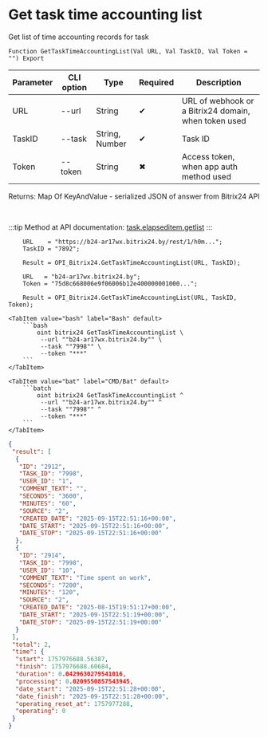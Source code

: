 ﻿---
sidebar_position: 3
description: Get task time accounting list and other functions to work with Bitrix24 in the Open Integration Package, a free open-source integration library for 1C:Enterprise 8, OneScript and CLI
keywords: [1C, 1С, 1С:Enterprise, 1С:Enterprise 8.3, API, Integration, Services, Exchange, OneScript, CLI, Bitrix24]
---


# Get task time accounting list
 Get list of time accounting records for task



`Function GetTaskTimeAccountingList(Val URL, Val TaskID, Val Token = "") Export`

  | Parameter | CLI option | Type | Required | Description |
  |-|-|-|-|-|
  | URL | --url | String | &#x2714; | URL of webhook or a Bitrix24 domain, when token used |
  | TaskID | --task | String, Number | &#x2714; | Task ID |
  | Token | --token | String | &#x2716; | Access token, when app auth method used |

  
  Returns:  Map Of KeyAndValue - serialized JSON of answer from Bitrix24 API

<br/>

:::tip
Method at API documentation: [task.elapseditem.getlist](https://dev.1c-bitrix.ru/rest_help/tasks/task/elapseditem/getlist.php)
:::
<br/>



```bsl title="1C:Enterprise/OneScript code example"
    URL    = "https://b24-ar17wx.bitrix24.by/rest/1/h0m...";
    TaskID = "7892";

    Result = OPI_Bitrix24.GetTaskTimeAccountingList(URL, TaskID);

    URL   = "b24-ar17wx.bitrix24.by";
    Token = "75d8c668006e9f06006b12e400000001000...";

    Result = OPI_Bitrix24.GetTaskTimeAccountingList(URL, TaskID, Token);
```
 

 <Tabs>
  
    <TabItem value="bash" label="Bash" default>
        ```bash
            oint bitrix24 GetTaskTimeAccountingList \
             --url ""b24-ar17wx.bitrix24.by"" \
             --task ""7998"" \
             --token "***"
        ```
    </TabItem>
  
    <TabItem value="bat" label="CMD/Bat" default>
        ```batch
            oint bitrix24 GetTaskTimeAccountingList ^
             --url ""b24-ar17wx.bitrix24.by"" ^
             --task ""7998"" ^
             --token "***"
        ```
    </TabItem>
</Tabs>


```json title="Result"
{
 "result": [
  {
   "ID": "2912",
   "TASK_ID": "7998",
   "USER_ID": "1",
   "COMMENT_TEXT": "",
   "SECONDS": "3600",
   "MINUTES": "60",
   "SOURCE": "2",
   "CREATED_DATE": "2025-09-15T22:51:16+00:00",
   "DATE_START": "2025-09-15T22:51:16+00:00",
   "DATE_STOP": "2025-09-15T22:51:16+00:00"
  },
  {
   "ID": "2914",
   "TASK_ID": "7998",
   "USER_ID": "10",
   "COMMENT_TEXT": "Time spent on work",
   "SECONDS": "7200",
   "MINUTES": "120",
   "SOURCE": "2",
   "CREATED_DATE": "2025-08-15T19:51:17+00:00",
   "DATE_START": "2025-09-15T22:51:19+00:00",
   "DATE_STOP": "2025-09-15T22:51:19+00:00"
  }
 ],
 "total": 2,
 "time": {
  "start": 1757976688.56387,
  "finish": 1757976688.60684,
  "duration": 0.0429630279541016,
  "processing": 0.0209550857543945,
  "date_start": "2025-09-15T22:51:28+00:00",
  "date_finish": "2025-09-15T22:51:28+00:00",
  "operating_reset_at": 1757977288,
  "operating": 0
 }
}
```
